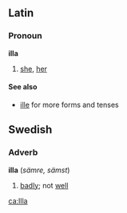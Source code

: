 ==Latin==
===Pronoun===
'''illa'''
#[[she]], [[her]]

====See also====
*[[ille]] for more forms and tenses

==Swedish==
===Adverb===
'''illa''' (''sämre, sämst'')

#[[badly]]; not [[well]]

[[ca:Illa]]